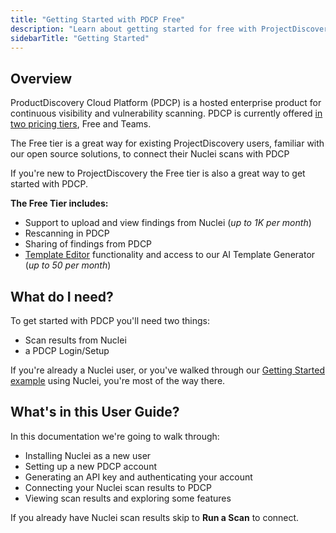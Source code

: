```yaml
---
title: "Getting Started with PDCP Free"
description: "Learn about getting started for free with ProjectDiscovery Cloud Platform"
sidebarTitle: "Getting Started"
---
```


## Overview

ProductDiscovery Cloud Platform (PDCP) is a hosted enterprise product for continuous visibility and vulnerability scanning. PDCP is currently offered [in two pricing tiers](https://projectdiscovery.io/pricing), Free and Teams. 

The Free tier is a great way for existing ProjectDiscovery users, familiar with our open source solutions, to connect their Nuclei scans with PDCP 

If you're new to ProjectDiscovery the Free tier is also a great way to get started with ​PDCP. 

**The Free Tier includes:**
 - Support to upload and view findings from Nuclei (_up to 1K per month_) 
 - Rescanning in PDCP
 - Sharing of findings from PDCP
 - [Template Editor](/editor/introduction) functionality and access to our AI Template Generator (_up to 50 per month_) 

## What do I need?

To get started with PDCP you'll need two things:

- Scan results from Nuclei
- a PDCP Login/Setup

If you're already a Nuclei user, or you've walked through our [Getting Started example](/getstarted-overview) using Nuclei, you're most of the way there. 

## What's in this User Guide?

In this documentation we're going to walk through:

 - Installing Nuclei as a new user
 - Setting up a new PDCP account
 - Generating an API key and authenticating your account
 - Connecting your Nuclei scan results to PDCP
 - Viewing scan results and exploring some features

<Note> If you already have Nuclei scan results skip to **Run a Scan** to connect. </Note>
